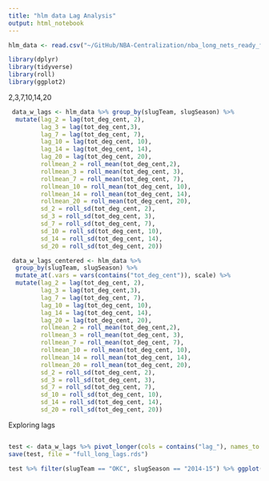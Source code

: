 ```yaml
---
title: "hlm data Lag Analysis"
output: html_notebook
---
```


```r
hlm_data <- read.csv("~/GitHub/NBA-Centralization/nba_long_nets_ready_for_hlm_2.csv")
```


```r
library(dplyr)
library(tidyverse)
library(roll)
library(ggplot2)
```



2,3,7,10,14,20


```r
 data_w_lags <- hlm_data %>% group_by(slugTeam, slugSeason) %>% 
  mutate(lag_2 = lag(tot_deg_cent, 2), 
         lag_3 = lag(tot_deg_cent,3), 
         lag_7 = lag(tot_deg_cent, 7), 
         lag_10 = lag(tot_deg_cent, 10), 
         lag_14 = lag(tot_deg_cent, 14), 
         lag_20 = lag(tot_deg_cent, 20), 
         rollmean_2 = roll_mean(tot_deg_cent,2), 
         rollmean_3 = roll_mean(tot_deg_cent, 3), 
         rollmean_7 = roll_mean(tot_deg_cent, 7), 
         rollmean_10 = roll_mean(tot_deg_cent, 10), 
         rollmean_14 = roll_mean(tot_deg_cent, 14), 
         rollmean_20 = roll_mean(tot_deg_cent, 20), 
         sd_2 = roll_sd(tot_deg_cent, 2),
         sd_3 = roll_sd(tot_deg_cent, 3),
         sd_7 = roll_sd(tot_deg_cent, 7),
         sd_10 = roll_sd(tot_deg_cent, 10), 
         sd_14 = roll_sd(tot_deg_cent, 14), 
         sd_20 = roll_sd(tot_deg_cent, 20))
```


```r
 data_w_lags_centered <- hlm_data %>% 
  group_by(slugTeam, slugSeason) %>% 
  mutate_at(.vars = vars(contains("tot_deg_cent")), scale) %>%
  mutate(lag_2 = lag(tot_deg_cent, 2), 
         lag_3 = lag(tot_deg_cent,3), 
         lag_7 = lag(tot_deg_cent, 7), 
         lag_10 = lag(tot_deg_cent, 10), 
         lag_14 = lag(tot_deg_cent, 14), 
         lag_20 = lag(tot_deg_cent, 20), 
         rollmean_2 = roll_mean(tot_deg_cent,2), 
         rollmean_3 = roll_mean(tot_deg_cent, 3), 
         rollmean_7 = roll_mean(tot_deg_cent, 7), 
         rollmean_10 = roll_mean(tot_deg_cent, 10), 
         rollmean_14 = roll_mean(tot_deg_cent, 14), 
         rollmean_20 = roll_mean(tot_deg_cent, 20), 
         sd_2 = roll_sd(tot_deg_cent, 2),
         sd_3 = roll_sd(tot_deg_cent, 3),
         sd_7 = roll_sd(tot_deg_cent, 7),
         sd_10 = roll_sd(tot_deg_cent, 10), 
         sd_14 = roll_sd(tot_deg_cent, 14), 
         sd_20 = roll_sd(tot_deg_cent, 20))
```


Exploring lags 
```r

```



```r
test <- data_w_lags %>% pivot_longer(cols = contains("lag_"), names_to = c("lag", "lnum"), values_to = "lval", names_sep = "_") %>% pivot_longer(cols = contains("sd_"), names_to = c("sd", "sdnum"), values_to = "sdval", names_sep = "_") %>% pivot_longer(cols = contains("rollmean_"), names_to = c("rollmean", "meannum"), values_to = "meanval", names_sep = "_")
save(test, file = "full_long_lags.rds")
```

```r
test %>% filter(slugTeam == "OKC", slugSeason == "2014-15") %>% ggplot(aes( x = numberGameTeamSeason, y = meanval, color = meannum)) +geom_smooth(span = .2, se = FALSE)

```









